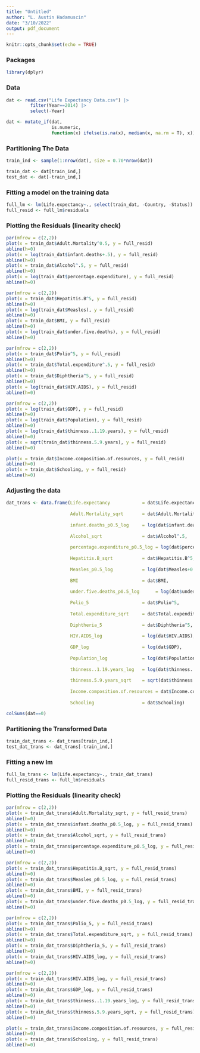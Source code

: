 ```yaml
---
title: "Untitled"
author: "L. Austin Hadamuscin"
date: "3/10/2022"
output: pdf_document
---
```


```r
knitr::opts_chunk$set(echo = TRUE)
```


### Packages
```r
library(dplyr)
```


### Data
```r
dat <- read.csv("Life Expectancy Data.csv") |>
         filter(Year==2014) |>
         select(-Year)

dat <- mutate_if(dat,
                 is.numeric,
                 function(x) ifelse(is.na(x), median(x, na.rm = T), x))
```

### Partitioning The Data
```r
train_ind <- sample(1:nrow(dat), size = 0.70*nrow(dat))

train_dat <- dat[train_ind,]
test_dat <- dat[-train_ind,]
```


### Fitting a model on the training data
```r
full_lm <- lm(Life.expectancy~., select(train_dat, -Country, -Status))
full_resid <- full_lm$residuals
```

### Plotting the Residuals (linearity check)
```r
par(mfrow = c(2,2))
plot(x = train_dat$Adult.Mortality^0.5, y = full_resid)
abline(h=0)
plot(x = log(train_dat$infant.deaths+.5), y = full_resid)
abline(h=0)
plot(x = train_dat$Alcohol^.5, y = full_resid)
abline(h=0)
plot(x = log(train_dat$percentage.expenditure), y = full_resid)
abline(h=0)
```


```r
par(mfrow = c(2,2))
plot(x = train_dat$Hepatitis.B^5, y = full_resid)
abline(h=0)
plot(x = log(train_dat$Measles), y = full_resid)
abline(h=0)
plot(x = train_dat$BMI, y = full_resid)
abline(h=0)
plot(x = log(train_dat$under.five.deaths), y = full_resid)
abline(h=0)
```


```r
par(mfrow = c(2,2))
plot(x = train_dat$Polio^5, y = full_resid)
abline(h=0)
plot(x = train_dat$Total.expenditure^.5, y = full_resid)
abline(h=0)
plot(x = train_dat$Diphtheria^5, y = full_resid)
abline(h=0)
plot(x = log(train_dat$HIV.AIDS), y = full_resid)
abline(h=0)
```


```r
par(mfrow = c(2,2))
plot(x = log(train_dat$GDP), y = full_resid)
abline(h=0)
plot(x = log(train_dat$Population), y = full_resid)
abline(h=0)
plot(x = log(train_dat$thinness..1.19.years), y = full_resid)
abline(h=0)
plot(x = sqrt(train_dat$thinness.5.9.years), y = full_resid)
abline(h=0)
```


```r
plot(x = train_dat$Income.composition.of.resources, y = full_resid)
abline(h=0)
plot(x = train_dat$Schooling, y = full_resid)
abline(h=0)
```


### Adjusting the data

```r
dat_trans <- data.frame(Life.expectancy            = dat$Life.expectancy,
                        
                        Adult.Mortality_sqrt       = dat$Adult.Mortality^0.5,
                        
                        infant.deaths_p0.5_log     = log(dat$infant.deaths+0.5),
                        
                        Alcohol_sqrt               = dat$Alcohol^.5,
                        
                        percentage.expenditure_p0.5_log = log(dat$percentage.expenditure+0.5),
                        
                        Hepatitis.B_sqrt           = dat$Hepatitis.B^5,
                        
                        Measles_p0.5_log           = log(dat$Measles+0.5),
                        
                        BMI                        = dat$BMI,
                        
                        under.five.deaths_p0.5_log      = log(dat$under.five.deaths+0.5),
                        
                        Polio_5                    = dat$Polio^5,
                        
                        Total.expenditure_sqrt     = dat$Total.expenditure^.5,
                        
                        Diphtheria_5               = dat$Diphtheria^5,
                        
                        HIV.AIDS_log               = log(dat$HIV.AIDS),
                        
                        GDP_log                    = log(dat$GDP),
                        
                        Population_log             = log(dat$Population),
                        
                        thinness..1.19.years_log   = log(dat$thinness..1.19.years),
                        
                        thinness.5.9.years_sqrt    = sqrt(dat$thinness.5.9.years),
                        
                        Income.composition.of.resources = dat$Income.composition.of.resources,
                        
                        Schooling                  = dat$Schooling)

colSums(dat==0)

```

### Partitioning the Transformed Data
```r
train_dat_trans <- dat_trans[train_ind,]
test_dat_trans <- dat_trans[-train_ind,]
```

### Fitting a new lm
```r
full_lm_trans <- lm(Life.expectancy~., train_dat_trans)
full_resid_trans <- full_lm$residuals
```

### Plotting the Residuals (linearity check)
```r
par(mfrow = c(2,2))
plot(x = train_dat_trans$Adult.Mortality_sqrt, y = full_resid_trans)
abline(h=0)
plot(x = train_dat_trans$infant.deaths_p0.5_log, y = full_resid_trans)
abline(h=0)
plot(x = train_dat_trans$Alcohol_sqrt, y = full_resid_trans)
abline(h=0)
plot(x = train_dat_trans$percentage.expenditure_p0.5_log, y = full_resid_trans)
abline(h=0)
```


```r
par(mfrow = c(2,2))
plot(x = train_dat_trans$Hepatitis.B_sqrt, y = full_resid_trans)
abline(h=0)
plot(x = train_dat_trans$Measles_p0.5_log, y = full_resid_trans)
abline(h=0)
plot(x = train_dat_trans$BMI, y = full_resid_trans)
abline(h=0)
plot(x = train_dat_trans$under.five.deaths_p0.5_log, y = full_resid_trans)
abline(h=0)
```


```r
par(mfrow = c(2,2))
plot(x = train_dat_trans$Polio_5, y = full_resid_trans)
abline(h=0)
plot(x = train_dat_trans$Total.expenditure_sqrt, y = full_resid_trans)
abline(h=0)
plot(x = train_dat_trans$Diphtheria_5, y = full_resid_trans)
abline(h=0)
plot(x = train_dat_trans$HIV.AIDS_log, y = full_resid_trans)
abline(h=0)
```


```r
par(mfrow = c(2,2))
plot(x = train_dat_trans$HIV.AIDS_log, y = full_resid_trans)
abline(h=0)
plot(x = train_dat_trans$GDP_log, y = full_resid_trans)
abline(h=0)
plot(x = train_dat_trans$thinness..1.19.years_log, y = full_resid_trans)
abline(h=0)
plot(x = train_dat_trans$thinness.5.9.years_sqrt, y = full_resid_trans)
abline(h=0)
```


```r
plot(x = train_dat_trans$Income.composition.of.resources, y = full_resid_trans)
abline(h=0)
plot(x = train_dat_trans$Schooling, y = full_resid_trans)
abline(h=0) 
```